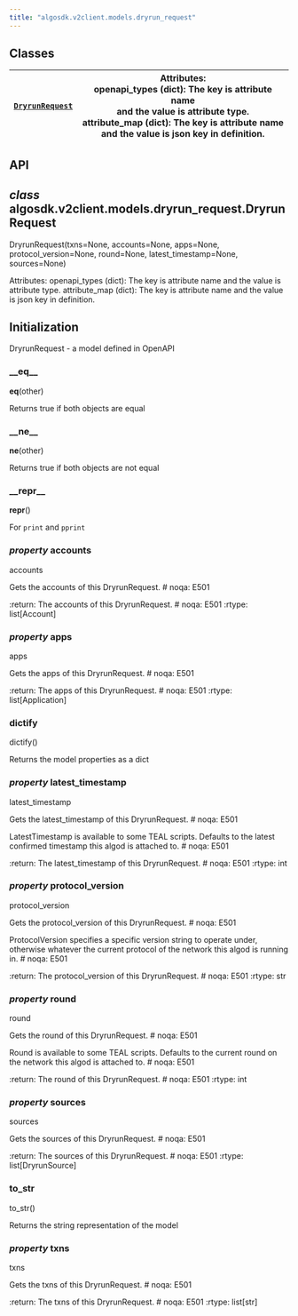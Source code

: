 ```yaml
---
title: "algosdk.v2client.models.dryrun_request"
---
```


<a id="module-algosdk.v2client.models.dryrun_request"></a>

<a id="algosdk-v2client-models-dryrun-request"></a>

<a id="module-contents"></a>

<a id="classes"></a>

## Classes

| [`DryrunRequest`](#algosdk.v2client.models.dryrun_request.DryrunRequest)   | Attributes:<br/>openapi_types (dict): The key is attribute name<br/>and the value is attribute type.<br/>attribute_map (dict): The key is attribute name<br/>and the value is json key in definition.   |
|----------------------------------------------------------------------------|---------------------------------------------------------------------------------------------------------------------------------------------------------------------------------------------------------|

<a id="api"></a>

## API

<a id="algosdk.v2client.models.dryrun_request.DryrunRequest"></a>

## *class* algosdk.v2client.models.dryrun_request.DryrunRequest

DryrunRequest(txns=None, accounts=None, apps=None, protocol_version=None, round=None, latest_timestamp=None, sources=None)

Attributes:
openapi_types (dict): The key is attribute name
and the value is attribute type.
attribute_map (dict): The key is attribute name
and the value is json key in definition.

## Initialization

DryrunRequest - a model defined in OpenAPI

<a id="algosdk.v2client.models.dryrun_request.DryrunRequest.__eq__"></a>

### \_\_eq_\_

__eq__(other)

Returns true if both objects are equal

<a id="algosdk.v2client.models.dryrun_request.DryrunRequest.__ne__"></a>

### \_\_ne_\_

__ne__(other)

Returns true if both objects are not equal

<a id="algosdk.v2client.models.dryrun_request.DryrunRequest.__repr__"></a>

### \_\_repr_\_

__repr__()

For `print` and `pprint`

<a id="algosdk.v2client.models.dryrun_request.DryrunRequest.accounts"></a>

### *property* accounts

accounts

Gets the accounts of this DryrunRequest.  # noqa: E501

:return: The accounts of this DryrunRequest.  # noqa: E501
:rtype: list[Account]

<a id="algosdk.v2client.models.dryrun_request.DryrunRequest.apps"></a>

### *property* apps

apps

Gets the apps of this DryrunRequest.  # noqa: E501

:return: The apps of this DryrunRequest.  # noqa: E501
:rtype: list[Application]

<a id="algosdk.v2client.models.dryrun_request.DryrunRequest.dictify"></a>

### dictify

dictify()

Returns the model properties as a dict

<a id="algosdk.v2client.models.dryrun_request.DryrunRequest.latest_timestamp"></a>

### *property* latest_timestamp

latest_timestamp

Gets the latest_timestamp of this DryrunRequest.  # noqa: E501

LatestTimestamp is available to some TEAL scripts. Defaults to the latest confirmed timestamp this algod is attached to.  # noqa: E501

:return: The latest_timestamp of this DryrunRequest.  # noqa: E501
:rtype: int

<a id="algosdk.v2client.models.dryrun_request.DryrunRequest.protocol_version"></a>

### *property* protocol_version

protocol_version

Gets the protocol_version of this DryrunRequest.  # noqa: E501

ProtocolVersion specifies a specific version string to operate under, otherwise whatever the current protocol of the network this algod is running in.  # noqa: E501

:return: The protocol_version of this DryrunRequest.  # noqa: E501
:rtype: str

<a id="algosdk.v2client.models.dryrun_request.DryrunRequest.round"></a>

### *property* round

round

Gets the round of this DryrunRequest.  # noqa: E501

Round is available to some TEAL scripts. Defaults to the current round on the network this algod is attached to.  # noqa: E501

:return: The round of this DryrunRequest.  # noqa: E501
:rtype: int

<a id="algosdk.v2client.models.dryrun_request.DryrunRequest.sources"></a>

### *property* sources

sources

Gets the sources of this DryrunRequest.  # noqa: E501

:return: The sources of this DryrunRequest.  # noqa: E501
:rtype: list[DryrunSource]

<a id="algosdk.v2client.models.dryrun_request.DryrunRequest.to_str"></a>

### to_str

to_str()

Returns the string representation of the model

<a id="algosdk.v2client.models.dryrun_request.DryrunRequest.txns"></a>

### *property* txns

txns

Gets the txns of this DryrunRequest.  # noqa: E501

:return: The txns of this DryrunRequest.  # noqa: E501
:rtype: list[str]
